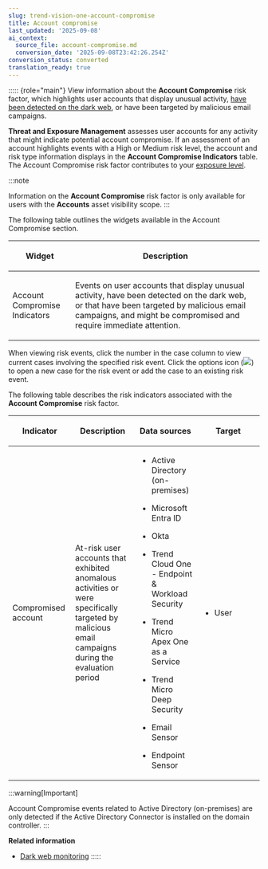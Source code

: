```yaml
---
slug: trend-vision-one-account-compromise
title: Account compromise
last_updated: '2025-09-08'
ai_context:
  source_file: account-compromise.md
  conversion_date: '2025-09-08T23:42:26.254Z'
conversion_status: converted
translation_ready: true
---
```


::::: {role="main"}
View information about the **Account Compromise** risk factor, which highlights user accounts that display unusual activity, [have been detected on the dark web](dark-web-monitoring.mdx), or have been targeted by malicious email campaigns.

**Threat and Exposure Management** assesses user accounts for any activity that might indicate potential account compromise. If an assessment of an account highlights events with a High or Medium risk level, the account and risk type information displays in the **Account Compromise Indicators** table. The Account Compromise risk factor contributes to your [exposure level](exposure-overview.mdx).

:::note

Information on the **Account Compromise** risk factor is only available for users with the **Accounts** asset visibility scope.
:::

The following table outlines the widgets available in the Account Compromise section.

<table>
<colgroup>
<col style="width: 25%" />
<col style="width: 75%" />
</colgroup>
<thead>
<tr>
<th><p>Widget</p></th>
<th><p>Description</p></th>
</tr>
</thead>
<tbody>
<tr>
<td><p>Account Compromise Indicators</p></td>
<td><p>Events on user accounts that display unusual activity, have been detected on the dark web, or that have been targeted by malicious email campaigns, and might be compromised and require immediate attention.</p></td>
</tr>
</tbody>
</table>

When viewing risk events, click the number in the case column to view current cases involving the specified risk event. Click the options icon (![](/images/options=ddb0b67f-0654-4aa5-8bc7-48ec554c5448.webp)) to open a new case for the risk event or add the case to an existing risk event.

The following table describes the risk indicators associated with the **Account Compromise** risk factor.

<table>
<colgroup>
<col style="width: 25%" />
<col style="width: 25%" />
<col style="width: 25%" />
<col style="width: 25%" />
</colgroup>
<thead>
<tr>
<th><p>Indicator</p></th>
<th><p>Description</p></th>
<th><p>Data sources</p></th>
<th><p>Target</p></th>
</tr>
</thead>
<tbody>
<tr>
<td><p>Compromised account</p></td>
<td><p>At-risk user accounts that exhibited anomalous activities or were specifically targeted by malicious email campaigns during the evaluation period</p></td>
<td><ul>
<li><p>Active Directory (on-premises)</p></li>
<li><p>Microsoft Entra ID</p></li>
<li><p>Okta</p></li>
<li><p>Trend Cloud One - Endpoint &amp; Workload Security</p></li>
<li><p>Trend Micro Apex One as a Service</p></li>
<li><p>Trend Micro Deep Security</p></li>
<li><p>Email Sensor</p></li>
<li><p>Endpoint Sensor</p></li>
</ul></td>
<td><ul>
<li><p>User</p></li>
</ul></td>
</tr>
</tbody>
</table>

:::warning[Important]

Account Compromise events related to Active Directory (on-premises) are only detected if the Active Directory Connector is installed on the domain controller.
:::

**Related information**

- [Dark web monitoring](dark-web-monitoring.md "Learn more about how Cyber Risk Exposure Management monitors for your organization's data leaked on the dark web.")
:::::
